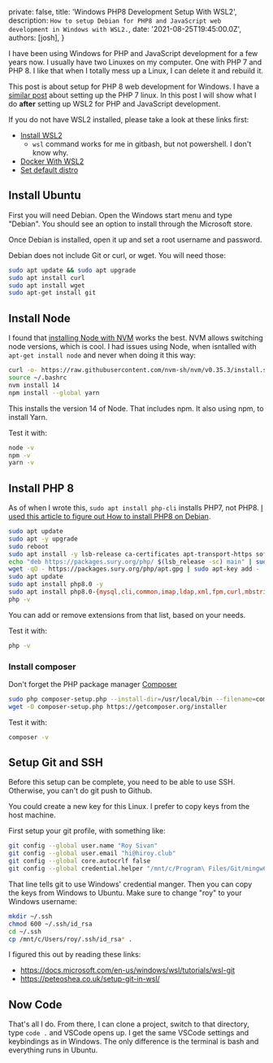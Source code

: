 
  private: false,
  title: 'Windows PHP8 Development Setup With WSL2',
  description: `How to setup Debian for PHP8 and JavaScript web development in Windows with WSL2.`,
  date: '2021-08-25T19:45:00.0Z',
  authors: [josh],
}

I have been using Windows for PHP and JavaScript development for a few years now. I usually have two Linuxes on my computer. One with PHP 7 and PHP 8. I like that when I totally mess up a Linux, I can delete it and rebuild it.

This post is about setup for PHP 8 web development for Windows. I have a [similar post](https://joshpress.net/wsl-ubuntu-php7) about setting up the PHP 7 linux. In this post I will show what I do __after__ setting up WSL2 for PHP and JavaScript development.

If you do not have WSL2 installed, please take a look at these links first:

- [Install WSL2](https://docs.microsoft.com/en-us/windows/wsl/install-win10)
  - `wsl` command works for me in gitbash, but not powershell. I don't know why.
- [Docker With WSL2](https://docs.docker.com/docker-for-windows/wsl/)
- [Set default distro](https://winaero.com/set-default-wsl-linux-distro-windows-10/)

## Install Ubuntu

First you will need Debian. Open the Windows start menu and type "Debian". You should see an option to install through the Microsoft store.

Once Debian is installed, open it up and set a root username and password.

Debian does not include Git or curl, or wget. You will need those:

```bash
sudo apt update && sudo apt upgrade
sudo apt install curl
sudo apt install wget
sudo apt-get install git


```

## Install Node

I found that [installing Node with NVM](https://www.digitalocean.com/community/tutorials/how-to-install-node-js-on-ubuntu-20-04) works the best. NVM allows switching node versions, which is cool. I had issues using Node, when isntalled with `apt-get install node` and never when doing it this way:

```bash
curl -o- https://raw.githubusercontent.com/nvm-sh/nvm/v0.35.3/install.sh | bash
source ~/.bashrc
nvm install 14
npm install --global yarn
```

This installs the version 14 of Node. That includes npm. It also using npm, to install Yarn.

Test it with:

```bash
node -v
npm -v
yarn -v

```

## Install PHP 8

As of when I wrote this, `sudo apt install php-cli` installs PHP7, not PHP8. [I used this article to figure out How to install PHP8 on Debian](https://computingforgeeks.com/how-to-install-php-on-debian-linux/).


```bash
sudo apt update
sudo apt -y upgrade
sudo reboot
sudo apt install -y lsb-release ca-certificates apt-transport-https software-properties-common
echo "deb https://packages.sury.org/php/ $(lsb_release -sc) main" | sudo tee /etc/apt/sources.list.d/sury-php.list
wget -qO - https://packages.sury.org/php/apt.gpg | sudo apt-key add -
sudo apt update
sudo apt install php8.0 -y
sudo apt install php8.0-{mysql,cli,common,imap,ldap,xml,fpm,curl,mbstring,zip}
php -v

```

You can add or remove extensions from that list, based on your needs.

Test it with:

```bash
php -v
```

### Install composer

Don't forget the PHP package manager [Composer](https://getcomposer.org)

```bash
sudo php composer-setup.php --install-dir=/usr/local/bin --filename=composer
wget -O composer-setup.php https://getcomposer.org/installer

```
Test it with:

```bash
composer -v
```

## Setup Git and SSH

Before this setup can be complete, you need to be able to use SSH. Otherwise, you can't do git push to Github.

You could create a new key for this Linux. I prefer to copy keys from the host machine.

First setup your git profile, with something like:

```sh
git config --global user.name "Roy Sivan"
git config --global user.email "hi@hiroy.club"
git config --global core.autocrlf false
git config --global credential.helper "/mnt/c/Program\ Files/Git/mingw64/libexec/git-core/git-credential-manager.exe"
```

That line tells git to use Windows' credential manger. Then you can copy the keys from Windows to Ubuntu. Make sure to change "roy" to your Windows username:

```sh
mkdir ~/.ssh
chmod 600 ~/.ssh/id_rsa
cd ~/.ssh
cp /mnt/c/Users/roy/.ssh/id_rsa* .
```

I figured this out by reading these links:

- https://docs.microsoft.com/en-us/windows/wsl/tutorials/wsl-git
- https://peteoshea.co.uk/setup-git-in-wsl/

## Now Code

That's all I do. From there, I can clone a project, switch to that directory, type `code .` and VSCode opens up. I get the same VSCode settings and keybindings as in Windows. The only difference is the terminal is bash and everything runs in Ubuntu.
